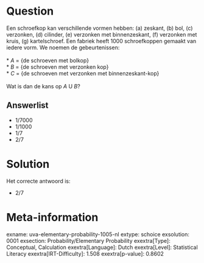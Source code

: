 Question
========

Een schroefkop kan verschillende vormen hebben: (a) zeskant, (b) bol,
(c) verzonken, (d) cilinder, (e) verzonken met binnenzeskant, (f)
verzonken met kruis, (g) kartelschroef. Een fabriek heeft 1000
schroefkoppen gemaakt van iedere vorm. We noemen de gebeurtenissen:\
\
* *A* = {de schroeven met bolkop}\
* *B* = {de schroeven met verzonken kop}\
* *C* = {de schroeven met verzonken met binnenzeskant-kop}\
\
Wat is dan de kans op *A* U *B*?


Answerlist
----------

* 1/7000
* 1/1000
* 1/7
* 2/7

Solution
========

Het correcte antwoord is: 

* 2/7

Meta-information
================
exname: uva-elementary-probability-1005-nl
extype: schoice
exsolution: 0001
exsection: Probability/Elementary Probability
exextra[Type]: Conceptual, Calculation
exextra[Language]: Dutch
exextra[Level]: Statistical Literacy
exextra[IRT-Difficulty]: 1.508
exextra[p-value]: 0.8602
